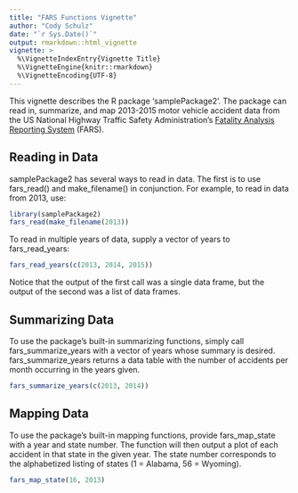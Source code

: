 ---
title: "FARS Functions Vignette"
author: "Cody Schulz"
date: "`r Sys.Date()`"
output: rmarkdown::html_vignette
vignette: >
  %\VignetteIndexEntry{Vignette Title}
  %\VignetteEngine{knitr::rmarkdown}
  %\VignetteEncoding{UTF-8}
---

This vignette describes the R package 'samplePackage2'. The package can read in, summarize, and map 2013-2015 motor vehicle accident data from the US National Highway Traffic Safety Administration's [Fatality Analysis Reporting System](https://www.nhtsa.gov/research-data/fatality-analysis-reporting-system-fars) (FARS).

## Reading in Data

samplePackage2 has several ways to read in data. The first is to use fars_read() and make_filename() in conjunction. For example, to read in data from 2013, use:
```{r}
library(samplePackage2)
fars_read(make_filename(2013))
```

To read in multiple years of data, supply a vector of years to fars_read_years:
```{r}
fars_read_years(c(2013, 2014, 2015))
```

Notice that the output of the first call was a single data frame, but the output of the second was a list of data frames.

## Summarizing Data

To use the package's built-in summarizing functions, simply call fars_summarize_years with a vector of years whose summary is desired. fars_summarize_years returns a data table with the number of accidents per month occurring in the years given.
```{r}
fars_summarize_years(c(2013, 2014))
```

## Mapping Data

To use the package's built-in mapping functions, provide fars_map_state with a year and state number. The function will then output a plot of each accident in that state in the given year. The state number corresponds to the alphabetized listing of states (1 = Alabama, 56 = Wyoming).

```{r}
fars_map_state(16, 2013)
```
